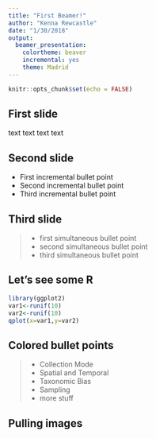 ```yaml
---
title: "First Beamer!"
author: "Kenna Rewcastle"
date: "1/30/2018"
output: 
  beamer_presentation: 
    colortheme: beaver
    incremental: yes
    theme: Madrid
---
```


```r
knitr::opts_chunk$set(echo = FALSE)
```

## First slide

text text text text

## Second slide

- First incremental bullet point
- Second incremental bullet point
- Third incremental bullet point 

## Third slide

>- first simultaneous bullet point
>- second simultaneous bullet point
>- third simultaneous bullet point

## Let's see some R
```r
library(ggplot2)
var1<-runif(10)
var2<-runif(10)
qplot(x=var1,y=var2)
```

## Colored bullet points
>- Collection Mode
>- \color{gray} Spatial and Temporal
>- \color{red} Taxonomic Bias
>- \color{gray} Sampling \color{black}
>- more stuff

## Pulling images
\begin{picture}(320,250)
\put(85,75){\includegraphics[height=6cm] {celtic.jpg}}
\put(00,60){\begin{minipage}[t]{1\linewidth} {Choose a point on the unit circle. Connect it to 
the origin with a line of length one, and denote the angle between that line 
and the horizontal coordinate axis by $\theta$.}
\end{minipage}}
\end{picture}